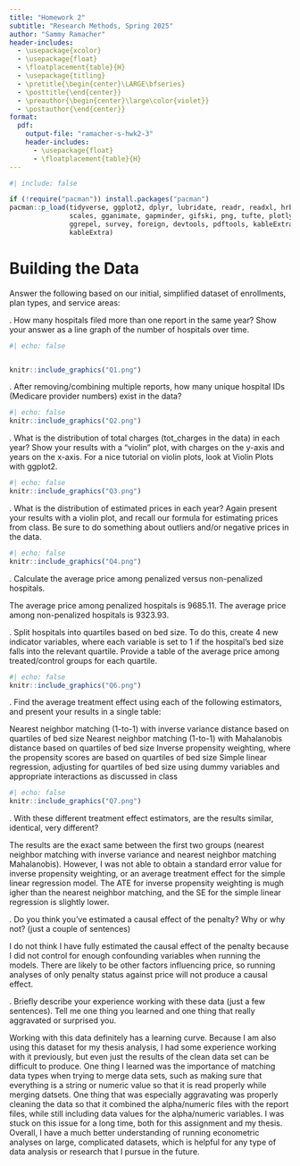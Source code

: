 ```yaml
---
title: "Homework 2"
subtitle: "Research Methods, Spring 2025"
author: "Sammy Ramacher"
header-includes:
  - \usepackage{xcolor}
  - \usepackage{float}
  - \floatplacement{table}{H}
  - \usepackage{titling}
  - \pretitle{\begin{center}\LARGE\bfseries}
  - \posttitle{\end{center}}
  - \preauthor{\begin{center}\large\color{violet}}
  - \postauthor{\end{center}}
format:
  pdf:
    output-file: "ramacher-s-hwk2-3"
    header-includes:
      - \usepackage{float}
      - \floatplacement{table}{H}
---
```



```r
#| include: false

if (!require("pacman")) install.packages("pacman")
pacman::p_load(tidyverse, ggplot2, dplyr, lubridate, readr, readxl, hrbrthemes, fixest,
               scales, gganimate, gapminder, gifski, png, tufte, plotly, OECD,
               ggrepel, survey, foreign, devtools, pdftools, kableExtra, modelsummary,
               kableExtra)
```


\newpage
# Building the Data
Answer the following based on our initial, simplified dataset of enrollments, plan types, and service areas:

\noindent 1. How many hospitals filed more than one report in the same year? Show your answer as a line graph of the number of hospitals over time.

```r
#| echo: false


knitr::include_graphics("Q1.png")

```





\newpage
\noindent 2. After removing/combining multiple reports, how many unique hospital IDs (Medicare provider numbers) exist in the data?


```r
#| echo: false
knitr::include_graphics("Q2.png")
```

\newpage
\noindent 3. What is the distribution of total charges (tot_charges in the data) in each year? Show your results with a “violin” plot, with charges on the y-axis and years on the x-axis. For a nice tutorial on violin plots, look at Violin Plots with ggplot2.


```r
#| echo: false
knitr::include_graphics("Q3.png")
```

\newpage
\noindent 4. What is the distribution of estimated prices in each year? Again present your results with a violin plot, and recall our formula for estimating prices from class. Be sure to do something about outliers and/or negative prices in the data.

```r
#| echo: false
knitr::include_graphics("Q4.png")
```

\newpage
\noindent 5. Calculate the average price among penalized versus non-penalized hospitals.

The average price among penalized hospitals is 9685.11. The average price among non-penalized hospitals is 9323.93.

\newpage
\noindent 6. Split hospitals into quartiles based on bed size. To do this, create 4 new indicator variables, where each variable is set to 1 if the hospital’s bed size falls into the relevant quartile. Provide a table of the average price among treated/control groups for each quartile.


```r
#| echo: false
knitr::include_graphics("Q6.png")
```

\newpage
\noindent 7. Find the average treatment effect using each of the following estimators, and present your results in a single table:

Nearest neighbor matching (1-to-1) with inverse variance distance based on quartiles of bed size
Nearest neighbor matching (1-to-1) with Mahalanobis distance based on quartiles of bed size
Inverse propensity weighting, where the propensity scores are based on quartiles of bed size
Simple linear regression, adjusting for quartiles of bed size using dummy variables and appropriate interactions as discussed in class

```r
#| echo: false
knitr::include_graphics("Q7.png")
```

\newpage
\noindent 8. With these different treatment effect estimators, are the results similar, identical, very different?

The results are the exact same between the first two groups (nearest neighbor matching with inverse variance and nearest neighbor matching Mahalanobis). However, I was not able to obtain a standard error value for inverse propensity weighting, or an average treatment effect for the simple linear regression model.  The ATE for inverse propensity weighting is mugh igher than the nearest neighbor matching, and the SE for the simple linear regression is slightly lower.

\newpage
\noindent 9. Do you think you’ve estimated a causal effect of the penalty? Why or why not? (just a couple of sentences)

I do not think I have fully estimated the causal effect of the penalty because I did not control for enough confounding variables when running the models. There are likely to be other factors influencing price, so running analyses of only penalty status against price will not produce a causal effect.


\newpage
\noindent 10. Briefly describe your experience working with these data (just a few sentences). Tell me one thing you learned and one thing that really aggravated or surprised you.

Working with this data definitely has a learning curve. Because I am also using this dataset for my thesis analysis, I had some experience working with it previously, but even just the results of the clean data set can be difficult to produce. One thing I learned was the importance of matching data types when trying to merge data sets, such as making sure that everything is a string or numeric value so that it is read properly while merging datsets. One thing that was especially aggravating was properly cleaning the data so that it combined the alpha/numeric files with the report files, while still including data values for the alpha/numeric variables. I was stuck on this issue for a long time, both for this assignment and my thesis. Overall, I have a much better understanding of running econometric analyses on large, complicated datasets, which is helpful for any type of data analysis or research that I pursue in the future.